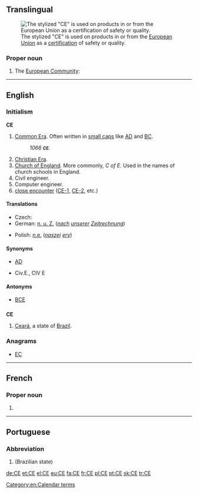 {{also|Appendix:Variations of "ce"}}
==Translingual==
[[File:CE Logo.svg|thumb|The stylized "CE" is used on products in or from the [[European Union]] as a [[certification]] of safety or quality.]]
===Proper noun===
{{head|mul|proper noun}}

# The [[European Community]]: {{abbreviation of|Communauté Européenne|lang=mul|nocap=1}}

----

==English==

===Initialism===
'''CE'''

# [[Common Era]]. Often written in [[small caps]] like [[AD]] and [[BC]].
#: ''1066 '''<small>CE</small>'''.''
# [[Christian Era]].
# [[Church of England]]. More commonly, ''C of E''. Used in the names of church schools in England.
# Civil engineer.
# Computer engineer.
# [[close encounter]] ([[CE-1]], [[CE-2]], etc.)

====Translations====
{{trans-top|Common Era}}
* Czech: {{t|cs|n. l.}}
* German: [[n. u. Z.]] (''[[nach]] [[unserer]] [[Zeitrechnung]]'')
{{trans-mid}}
* Polish: [[n.e.]] (''[[naszej]] [[ery]]'')
{{trans-bottom}}

====Synonyms====
* {{qualifier|time}} [[AD]]
* {{qualifier|Civil engineer}} Civ.E., CIV E

====Antonyms====
* {{qualifier|time}} [[BCE]]

==={{abbreviation}}===
'''CE'''

# [[Ceará]], a state of [[Brazil]].

===Anagrams===
* [[EC#English|EC]]
[[Category:en:Calendar terms]]

----

==French==

===Proper noun===
{{fr-proper noun|f}}

# {{abbreviation of|Communauté Européenne|lang=fr}}

----

==Portuguese==

===Abbreviation===
{{head|pt|abbreviation}}

# {{abbreviation of|Ceará|lang=pt}} (Brazilian state)

[[de:CE]]
[[et:CE]]
[[el:CE]]
[[eu:CE]]
[[fa:CE]]
[[fr:CE]]
[[pl:CE]]
[[pt:CE]]
[[sk:CE]]
[[tr:CE]]